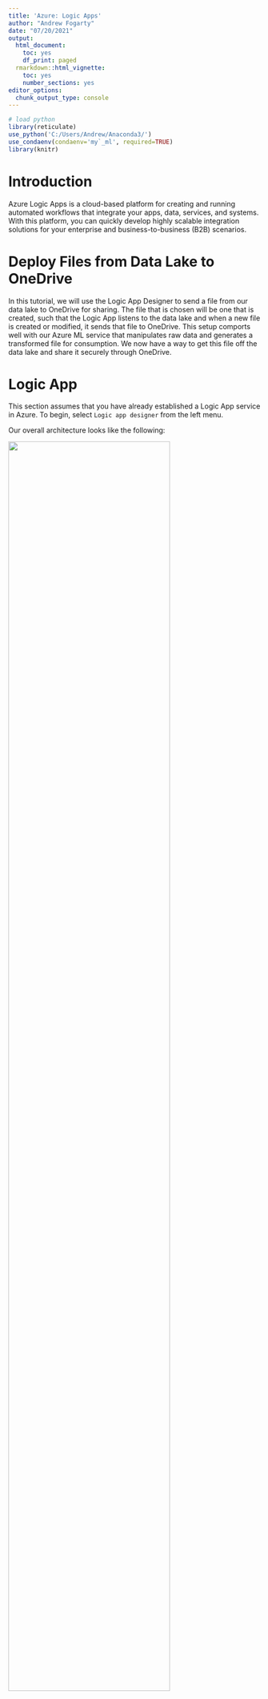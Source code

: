 ```yaml
---
title: 'Azure: Logic Apps'
author: "Andrew Fogarty"
date: "07/20/2021"
output:
  html_document:
    toc: yes
    df_print: paged
  rmarkdown::html_vignette:
    toc: yes
    number_sections: yes
editor_options:
  chunk_output_type: console
---
```


```r
# load python
library(reticulate)
use_python('C:/Users/Andrew/Anaconda3/')
use_condaenv(condaenv='my`_ml', required=TRUE)
library(knitr)
```



# Introduction

Azure Logic Apps is a cloud-based platform for creating and running automated workflows that integrate your apps, data, services, and systems. With this platform, you can quickly develop highly scalable integration solutions for your enterprise and business-to-business (B2B) scenarios.


# Deploy Files from Data Lake to OneDrive

In this tutorial, we will use the Logic App Designer to send a file from our data lake to OneDrive for sharing. The file that is chosen will be one that is created, such that the Logic App listens to the data lake and when a new file is created or modified, it sends that file to OneDrive. This setup comports well with our Azure ML service that manipulates raw data and generates a transformed file for consumption. We now have a way to get this file off the data lake and share it securely through OneDrive.


# Logic App

This section assumes that you have already established a Logic App service in Azure. To begin, select `Logic app designer` from the left menu.  

Our overall architecture looks like the following:

![](ov_arch.png){ width=80% }

Our Logic App begins with a *trigger* that watches our blob storage for changes and then proceeds to follow each action after a detection. String variables are used to hold the list of file paths and the file names -- so we can grab the file location for the latest file and grab it and so we can name our file that we send to OneDrive appropriately.

![](1.png){ width=80% }

Next, we need to create a SAS URI which is connected to our newly generated file's path. We set a low timer on the SAS URI by specifying:

* Expiry Time: Dynamic Content -> Expression: `addHours(utcNow(), 1)`

* Start Time: Dynamic Content -> Expression: `utcNow`

We then send that SAS link to a string and then use the link to tell OneDrive where to upload the file from and to.

![](2.png){ width=80% }

Next we generate a share link for our OneDrive file so that it is accessible to our customers and then we save that link to a file on our blob storage that we can access in a more static fashion.

![](3.png){ width=80% }


# Conclusion

This concludes our short introduction to Logic Apps and its ability to dynamically do actions to our files either on a trigger or on a timer.
